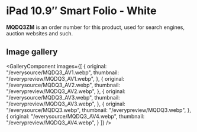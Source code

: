 
# iPad 10.9″ Smart Folio - White

<Callout type='info' emoji='👉🏻'>**MQDQ3ZM** is an order number for this product, used for search engines, auction websites and such.</Callout>

## Image gallery

<GalleryComponent
    images={[
      {
        original: "/everysource/MQDQ3_AV1.webp",
        thumbnail: "/everypreview/MQDQ3_AV1.webp",
      },
      {
        original: "/everysource/MQDQ3_AV2.webp",
        thumbnail: "/everypreview/MQDQ3_AV2.webp",
      },
      {
        original: "/everysource/MQDQ3_AV3.webp",
        thumbnail: "/everypreview/MQDQ3_AV3.webp",
      },
      {
        original: "/everysource/MQDQ3.webp",
        thumbnail: "/everypreview/MQDQ3.webp",
      },
      {
        original: "/everysource/MQDQ3_AV4.webp",
        thumbnail: "/everypreview/MQDQ3_AV4.webp",
      }
    ]}
  />
